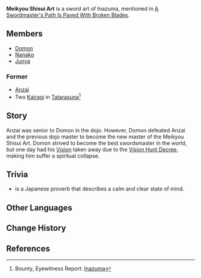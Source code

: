 {{Terminology Infobox
|region       = Inazuma
}}
'''Meikyou Shisui Art''' is a sword art of Inazuma, mentioned in [[A Swordmaster's Path Is Paved With Broken Blades]].

==Members==
*[[Domon]]
*[[Nanako]]
*[[Junya]]

===Former===
*[[Anzai]]
*Two [[Kairagi]] in [[Tatarasuna]]<ref>Bounty, Eyewitness Report: [[Bounties/List#Inazuma|Inazuma]]</ref>

==Story==
Anzai was senior to Domon in the dojo. However, Domon defeated Anzai and the previous dojo master to become the new master of the Meikyou Shisui Art. Domon strived to become the best swordsmaster in the world, but one day had his [[Vision]] taken away due to the [[Vision Hunt Decree]], making him suffer a spiritual collapse.

==Trivia==
* {{Lang|{{wt|明鏡止水|''Meikyou shisui''}}|ja={{rubi|明|めい|鏡|きょう|止|し|水|すい}}|ja_tl=clear mirror, still water}} is a Japanese proverb that describes a calm and clear state of mind.

==Other Languages==
{{Other Languages
|en       = Meikyou Shisui Art
|zhs      = 明镜止水流
|zhs_rm   = Míngjìng Zhǐshuǐ Liú
|zht      = 明鏡止水流
|zht_rm   = Míngjìng Zhǐshuǐ Liú
|zh_tl    = 
|ja       = 明鏡止水流
|ja_rm    = Meikyou Shisui Ryuu
|ja_tl    = Clear Mirror, Still Water Art
|ko       = {{tt|명경지수류|明鏡止水流}}
|ko_rm    = Myeonggyeong Jisu Ryu
|ko_tl    = Clear Mirror, Still Water Art
|es       = Estilo Meikyou Shisui
|es_tl    = 
|fr       = École Meikyou Shisui
|fr_tl    = Meikyou Shisui School
|ru       = Школа «Мэйкё сисуй»
|ru_tl    = 
|th       = สำนักวิชา Meikyou Shisui
|th_rm    = Samnak wicha Meikyou Shisui
|th_tl    = 
|vi       = {{tt|Phái|派}} Meikyou Shisui
|vi_tl    = 
|de       = Meikyou-Shisui-Stil
|de_tl    = Meikyou Shisui Style
|id       = Seni Meikyou Shisui
|id_tl    = Meikyou Shisui Art
|pt       = Técnica Meikyou Shisui
|pt_tl    = 
}}

==Change History==
{{Change History|2.0}}

==References==
{{Reflist}}